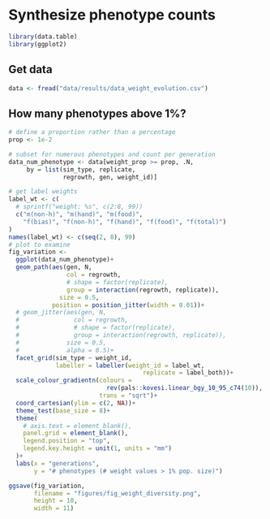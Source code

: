 
# Synthesize phenotype counts

```r
library(data.table)
library(ggplot2)
```

## Get data

```r
data <- fread("data/results/data_weight_evolution.csv")
```

## How many phenotypes above 1%?

```r
# define a proportion rather than a percentage
prop <- 1e-2

# subset for numerous phenotypes and count per generation
data_num_phenotype <- data[weight_prop >= prop, .N, 
     by = list(sim_type, replicate, 
               regrowth, gen, weight_id)]
```

```r
# get label weights
label_wt <- c(
  # sprintf("weight: %s", c(2:8, 99))
  c("m(non-h)", "m(hand)", "m(food)",
    "f(bias)", "f(non-h)", "f(hand)", "f(food)", "f(total)")
)
names(label_wt) <- c(seq(2, 8), 99)
# plot to examine
fig_variation <-
  ggplot(data_num_phenotype)+
  geom_path(aes(gen, N,
                col = regrowth,
                # shape = factor(replicate),
                group = interaction(regrowth, replicate)),
              size = 0.5,
            position = position_jitter(width = 0.01))+
  # geom_jitter(aes(gen, N,
  #               col = regrowth,
  #               # shape = factor(replicate),
  #               group = interaction(regrowth, replicate)),
  #             size = 0.5,
  #             alpha = 0.5)+
  facet_grid(sim_type ~ weight_id,
             labeller = labeller(weight_id = label_wt,
                                     replicate = label_both))+
  scale_colour_gradientn(colours = 
                           rev(pals::kovesi.linear_bgy_10_95_c74(10)),
                         trans = "sqrt")+
  coord_cartesian(ylim = c(2, NA))+
  theme_test(base_size = 8)+
  theme(
    # axis.text = element_blank(),
    panel.grid = element_blank(),
    legend.position = "top",
    legend.key.height = unit(1, units = "mm")
  )+
  labs(x = "generations",
       y = "# phenotypes (# weight values > 1% pop. size)")
```

```r
ggsave(fig_variation,
       filename = "figures/fig_weight_diversity.png",
       height = 10,
       width = 11)
```

